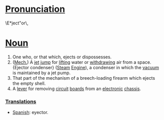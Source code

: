 = [[Pronunciation]] =
\E*ject"or\,
= [[Noun]]=
# One who, or that which, ejects or dispossesses.
# ([[Mech.]]) A [[jet]] [[jump]] for [[lift]]ing water or [[withdraw]]ing air from a space. {Ejector condenser} ([[Steam]] [[Engine]]), a condenser in which the [[vacuum]] is maintained by a jet pump.
# That part of the mechanism of a breech-loading firearm which ejects the empty shell.
# A [[lever]] for removing [[circuit]] [[board]]s from an [[electronic]] [[chassis]].

=== [[wiktionary:Translation|Translation]]s===
*[[Spanish]]: eyector.